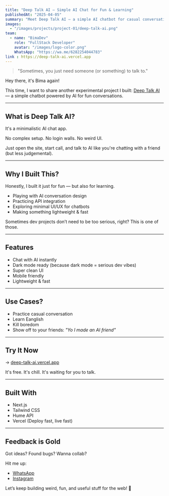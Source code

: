 ```yaml
---
title: "Deep Talk AI — Simple AI Chat for Fun & Learning"
publishedAt: "2025-04-05"
summary: "Meet Deep Talk AI — a simple AI chatbot for casual conversation, practice, or just killing boredom."
images:
  - "/images/projects/project-01/deep-talk-ai.png"
team:
  - name: "BimaDev"
    role: "FullStack Developer"
    avatar: "/images/logo-color.png"
    WhatsApp: "https://wa.me/6282254044783"
link : https://deep-talk-ai.vercel.app
---
```


> "Sometimes, you just need someone (or something) to talk to."

Hey there, it's Bima again!

This time, I want to share another experimental project I built: [Deep Talk AI](https://deep-talk-ai.vercel.app) — a simple chatbot powered by AI for fun conversations.

---

## What is Deep Talk AI?

It's a minimalistic AI chat app.

No complex setup. No login walls. No weird UI.

Just open the site, start call, and talk to AI like you're chatting with a friend (but less judgemental).

---

## Why I Built This?

Honestly, I built it just for fun — but also for learning.

- Playing with AI conversation design
- Practicing API integration
- Exploring minimal UI/UX for chatbots
- Making something lightweight & fast

Sometimes dev projects don’t need to be too serious, right? This is one of those.

---

## Features

- Chat with AI instantly
- Dark mode ready (because dark mode = serious dev vibes)
- Super clean UI
- Mobile friendly
- Lightweight & fast

---

## Use Cases?

- Practice casual conversation
- Learn Eanglish
- Kill boredom
- Show off to your friends: *"Yo I made an AI friend"*

---

## Try It Now

→ [deep-talk-ai.vercel.app](https://deep-talk-ai.vercel.app)

It's free. It's chill. It's waiting for you to talk.

---

## Built With

- Next.js
- Tailwind CSS
- Hume API
- Vercel (Deploy fast, live fast)

---

## Feedback is Gold

Got ideas? Found bugs? Wanna collab?

Hit me up:
- [WhatsApp](https://wa.me/6282254044783)
- [Instagram](https://instagram.com/biimaa_jo)

Let’s keep building weird, fun, and useful stuff for the web! 🚀